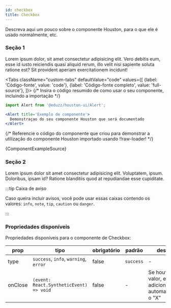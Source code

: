 ```yaml
---
id: checkbox
title: Checkbox
---
```


<!-- 
  *** IMPORTANTE:
  *** Para que sua documentação apareça na sidebar, adicione seu caminho através do arquivo sidebars.js
-->


<!-- Importe o componente no qual você demonstra o Houston aqui -->

<!-- Importe o código do componente no qual você demonstra o Houston aqui, usando !!raw-loader! antes do caminho do componente importado -->

<!-- Adicione aqui um texto descrevendo sobre o componente -->
Descreva aqui um pouco sobre o componente Houston, para o que ele é usado normalmente, etc.

<!-- 
  *** Seções destinadas a apresentar o componente com exemplos, variações, demonstração de como funciona algumas propriedades, etc.
  *** Crie quantas seções forem necessárias para documentar o componente
-->
### Seção 1

Lorem ipsum dolor, sit amet consectetur adipisicing elit. Vero debitis eum, esse id iusto reiciendis quasi aliquid rerum, illo velit nisi sapiente soluta ratione est? Sit provident aperiam exercitationem incidunt!

<!-- Renderize o componente para demonstrar seu funcionamento -->
<ComponentExample />

<!-- 
  *** Bloco de código com o exemplo do componente renderizado acima 
  *** Mantenha as configurações do componente Tabs como está
  *** Altere apenas os conteúdos dos códigos-fonte
-->
<Tabs
  className="custom-tabs"
  defaultValue="code"
  values={[
    {label: 'Código-fonte', value: 'code'},
    {label: 'Código-fonte completo', value: 'full-source'},
  ]}>
<TabItem value="code">
{/* Insira o código resumido de como usar o seu componente, incluindo a importação */}

```jsx
import Alert from '@eduzz/houston-ui/Alert';

<Alert title='Exemplo de componente'>
  Demonstraçao do seu componente Houston que será documentado
</Alert>
```

</TabItem>
<TabItem value="full-source">
  {/* Referencie o código do componente que criou para demonstrar a utilização do componente Houston importado usando !!raw-loader! */}

  <CodeBlock className="language-tsx">{ComponentExampleSource}</CodeBlock>
</TabItem>
</Tabs>

### Seção 2

Lorem ipsum dolor sit amet consectetur adipisicing elit. Voluptatem, ipsum. Doloribus, ipsam id? Ratione blanditiis quod at repudiandae esse cupiditate.

:::tip Caixa de aviso

Caso queira incluir avisos, você pode usar essas caixas contendo os valores: `info`, `note`, `tip`, `caution` ou `danger`.

:::

<!-- Adicione na tabela as propriedades disponíveis no componente Houston que está sendo documentado -->
### Propriedades disponíveis

Propriedades disponíveis para o componente de Checkbox:

| prop | tipo | obrigatório | padrão | descrição |
| ---- | ---- | -------- | ------- | ----------- |
| type | `success`, `info`, `warning`, `error` | false | `success` | - |
| onClose | `(event: React.SyntheticEvent) => void` | false | - | Se houver um valor, ele adiciona automaticamente o "X" |
